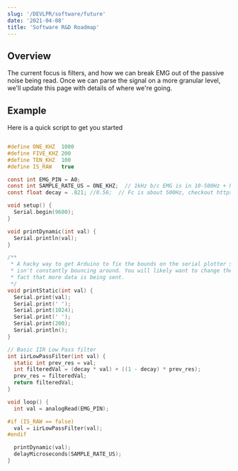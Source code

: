 ```yaml
---
slug: '/DEVLPR/software/future'
date: '2021-04-08'
title: 'Software R&D Roadmap'
---
```


## Overview
The current focus is filters, and how we can break EMG out of the passive noise being read. Once we can parse the signal on a more granular level, we'll update this page with details of where we're going.

## Example
Here is a quick script to get you started

```c

#define ONE_KHZ  1000
#define FIVE_KHZ 200
#define TEN_KHZ  100
#define IS_RAW   true

const int EMG_PIN = A0;
const int SAMPLE_RATE_US = ONE_KHZ;  // 1kHz b/c EMG is in 10-500Hz + Nyquist rate
const float decay = .821; //0.56;  // Fc is about 500Hz, checkout https://fiiir.com/ to mess with other filters

void setup() {
  Serial.begin(9600);
}

void printDynamic(int val) {
  Serial.println(val);
}

/**
 * A hacky way to get Arduino to fix the bounds on the serial plotter so it 
 * isn't constantly bouncing around. You will likely want to change the baud to handle the
 * fact that more data is being sent. 
 */
void printStatic(int val) {
  Serial.print(val);
  Serial.print(' ');
  Serial.print(1024);
  Serial.print(' ');
  Serial.print(200);
  Serial.println();
}

// Basic IIR Low Pass filter
int iirLowPassFilter(int val) {
  static int prev_res = val;
  int filteredVal = (decay * val) + ((1 - decay) * prev_res); 
  prev_res = filteredVal;
  return filteredVal;
}

void loop() {
  int val = analogRead(EMG_PIN);

#if (IS_RAW == false)
  val = iirLowPassFilter(val);
#endif

  printDynamic(val);
  delayMicroseconds(SAMPLE_RATE_US);
}
```